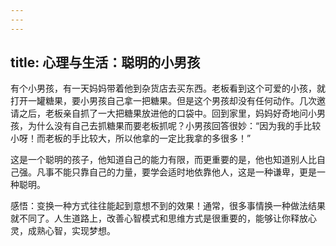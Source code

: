 ```yaml
---
---
---
```

title: 心理与生活：聪明的小男孩
---



有个小男孩，有一天妈妈带着他到杂货店去买东西。老板看到这个可爱的小孩，就打开一罐糖果，要小男孩自己拿一把糖果。但是这个男孩却没有任何动作。几次邀请之后，老板亲自抓了一大把糖果放进他的口袋中。回到家里，妈妈好奇地问小男孩，为什么没有自己去抓糖果而要老板抓呢？小男孩回答很妙：“因为我的手比较小呀！而老板的手比较大，所以他拿的一定比我拿的多很多！”

这是一个聪明的孩子，他知道自己的能力有限，而更重要的是，他也知道别人比自己强。凡事不能只靠自己的力量，要学会适时地依靠他人，这是一种谦卑，更是一种聪明。

感悟：变换一种方式往往能起到意想不到的效果！通常，很多事情换一种做法结果就不同了。人生道路上，改善心智模式和思维方式是很重要的，能够让你释放心灵，成熟心智，实现梦想。